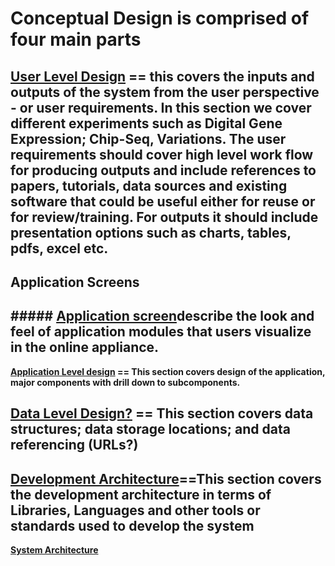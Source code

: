 # Conceptual Design is comprised of four main parts


**[User Level Design](http://http://dev.novocraft.com/trac/trac_backup/wiki/UserConcepts) == this covers the inputs and outputs of the system from the user perspective - or user requirements. In this section we cover different experiments such as Digital Gene Expression; Chip-Seq, Variations. The user requirements should cover high level work flow for producing outputs and include references to papers, tutorials, data sources and existing software that could be useful either for reuse or for review/training. For outputs it should include presentation options such as charts, tables, pdfs, excel etc.**
--

## Application Screens

##### [Application screen](http://dev.novocraft.com/trac/trac_backup/wiki/appscreen)describe the look and feel of application modules that users visualize in the online appliance.
--

**[Application Level design](http://dev.novocraft.com/trac/trac_backup/wiki/ApplicationConcepts) == This section covers design of the application, major components with drill down to subcomponents.**


**[Data Level Design?](http://dev.novocraft.com/trac/trac_backup/wiki/DataConcepts) == This section covers data structures; data storage locations; and data referencing (URLs?)**
--

**[Development Architecture](http://dev.novocraft.com/trac/trac_backup/wiki/DevelopmentConcepts)==This section covers the development architecture in terms of Libraries, Languages and other tools or standards used to develop the system **
--

**[System Architecture](http://dev.novocraft.com/trac/trac_backup/wiki/SysArchitecture)**


